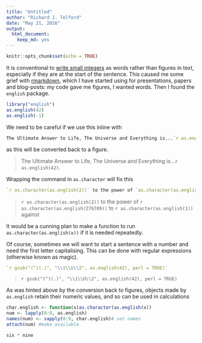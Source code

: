 ```yaml
---
title: "Untitled"
author: "Richard J. Telford"
date: "May 21, 2016"
output:
  html_document:
    keep_md: yes
---
```


```r
knitr::opts_chunk$set(echo = TRUE)
```

It is conventional to [write small integers](http://www.apvschicago.com/2011/05/numbers-spell-out-or-use-numerals.html) as words rather than figures in text, especially if they are at the start of the sentence. This caused me some grief with [rmarkdown](http://rmarkdown.rstudio.com/), which I have started using for presentations, papers and blog-posts: my code gave me figures, I wanted words. Then I found the `english` package.

```r
library("english")
as.english(42)
as.english(-1)
```

We need to be careful if we use this inline with 
```r
The Ultimate Answer to Life, The Universe and Everything is...`r as.english(42)`
```
as this will be converted back to a figure.

> The Ultimate Answer to Life, The Universe and Everything is...`r as.english(42)`. 

Wrapping the command in `as.character` will fix this

```r
`r as.character(as.english(2))` to the power of `as.character(as.english(276709))` to `as.character(as.english(1))` against
```
> `r as.character(as.english(2))` to the power of `r as.character(as.english(276709))` to `r as.character(as.english(1))` against

It would be a cunning plan to make a function to run `as.character(as.english(x))` if it is needed repeatedly.

Of course, sometimes we will want to start a sentence with a number and need the first letter capitalising. This can be done with regular expressions (otherwise known as magic).

```r
`r gsub("(^)(.)", "\\1\\U\\2", as.english(42), perl = TRUE)`
```

> `r gsub("(^)(.)", "\\1\\U\\2", as.english(42), perl = TRUE)` 

As was hinted above by the conversion back to figures, objects made by `as.english` retain their numeric values, and so can be used in calculations 

```r
char.english <- function(x)as.character(as.english(x))
num <- lapply(0:9, as.english)
names(num) <- sapply(0:9, char.english)# set names
attach(num) #make available

six * nine
```